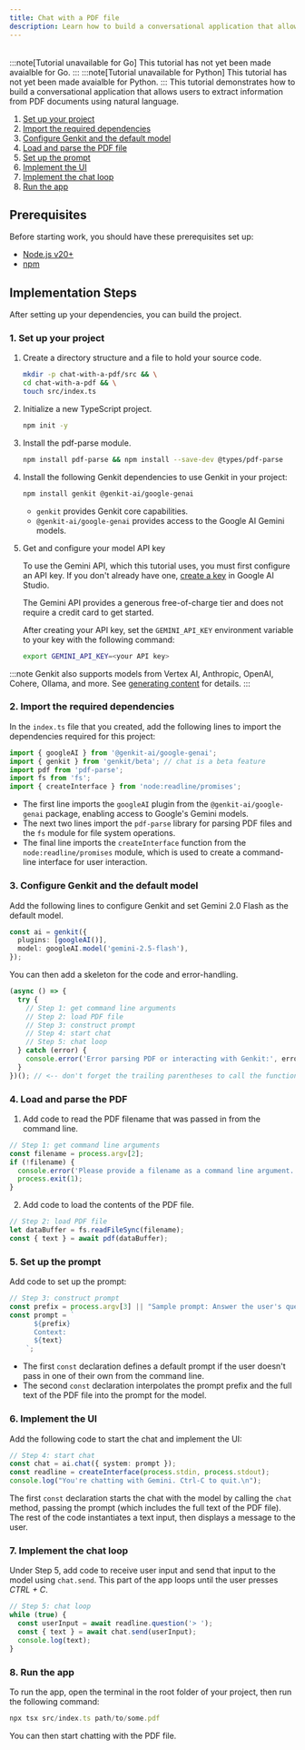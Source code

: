 ```yaml
---
title: Chat with a PDF file
description: Learn how to build a conversational application that allows users to extract information from PDF documents using natural language across JavaScript, Go, and Python.
---
```



<div style="display: flex; justify-content: flex-end; align-items: center; gap: 1rem; margin: 1rem 0 1rem 0;">
  <CopyMarkdownButton />
</div>

<LanguageContent lang="go">
  :::note[Tutorial unavailable for Go]
This tutorial has not yet been made avaialble for Go.
:::
</LanguageContent>

<LanguageContent lang="python">
  :::note[Tutorial unavailable for Python]
This tutorial has not yet been made avaialble for Python.
:::
</LanguageContent>

<LanguageContent lang="js">
This tutorial demonstrates how to build a conversational application that
allows users to extract information from PDF documents using natural language.

1. [Set up your project](#1-set-up-your-project)
2. [Import the required dependencies](#2-import-the-required-dependencies)
3. [Configure Genkit and the default model](#3-configure-genkit-and-the-default-model)
4. [Load and parse the PDF file](#4-load-and-parse-the-pdf)
5. [Set up the prompt](#5-set-up-the-prompt)
6. [Implement the UI](#6-implement-the-ui)
7. [Implement the chat loop](#7-implement-the-chat-loop)
8. [Run the app](#8-run-the-app)

## Prerequisites

Before starting work, you should have these prerequisites set up:

- [Node.js v20+](https://nodejs.org/en/download)
- [npm](https://docs.npmjs.com/downloading-and-installing-node-js-and-npm)

## Implementation Steps

After setting up your dependencies, you can build the project.

### 1. Set up your project

1. Create a directory structure and a file to hold
   your source code.

   ```bash
   mkdir -p chat-with-a-pdf/src && \
   cd chat-with-a-pdf && \
   touch src/index.ts
   ```

2. Initialize a new TypeScript project.

   ```bash
   npm init -y
   ```

3. Install the pdf-parse module.

   ```bash
   npm install pdf-parse && npm install --save-dev @types/pdf-parse
   ```

4. Install the following Genkit dependencies to use Genkit in your project:

   ```bash
   npm install genkit @genkit-ai/google-genai
   ```

   - `genkit` provides Genkit core capabilities.
   - `@genkit-ai/google-genai` provides access to the Google AI Gemini models.

5. Get and configure your model API key

   To use the Gemini API, which this tutorial uses, you must first
   configure an API key. If you don't already have one,
   [create a key](https://makersuite.google.com/app/apikey) in Google AI Studio.

   The Gemini API provides a generous free-of-charge tier and does not require a
   credit card to get started.

   After creating your API key, set the `GEMINI_API_KEY` environment
   variable to your key with the following command:

   ```bash
   export GEMINI_API_KEY=<your API key>
   ```

:::note
Genkit also supports models from Vertex AI, Anthropic, OpenAI, Cohere, Ollama, and more. See [generating content](/docs/models) for details.
:::

### 2. Import the required dependencies

In the `index.ts` file that you created, add the
following lines to import the dependencies required for this project:

```typescript
import { googleAI } from '@genkit-ai/google-genai';
import { genkit } from 'genkit/beta'; // chat is a beta feature
import pdf from 'pdf-parse';
import fs from 'fs';
import { createInterface } from 'node:readline/promises';
```

- The first line imports the `googleAI`
  plugin from the `@genkit-ai/google-genai` package, enabling access to
  Google's Gemini models.
- The next two lines import the `pdf-parse` library for parsing PDF files
  and the `fs` module for file system operations.
- The final line imports the `createInterface` function from the
  `node:readline/promises` module, which is used to create a command-line
  interface for user interaction.

### 3. Configure Genkit and the default model

Add the following lines to configure Genkit and set Gemini 2.0 Flash as the
default model.

```typescript
const ai = genkit({
  plugins: [googleAI()],
  model: googleAI.model('gemini-2.5-flash'),
});
```

You can then add a skeleton for the code and error-handling.

```typescript
(async () => {
  try {
    // Step 1: get command line arguments
    // Step 2: load PDF file
    // Step 3: construct prompt
    // Step 4: start chat
    // Step 5: chat loop
  } catch (error) {
    console.error('Error parsing PDF or interacting with Genkit:', error);
  }
})(); // <-- don't forget the trailing parentheses to call the function!
```

### 4. Load and parse the PDF

1. Add code to read the PDF filename that was passed
   in from the command line.

```typescript
// Step 1: get command line arguments
const filename = process.argv[2];
if (!filename) {
  console.error('Please provide a filename as a command line argument.');
  process.exit(1);
}
```

2. Add code to load the contents of the PDF file.

```typescript
// Step 2: load PDF file
let dataBuffer = fs.readFileSync(filename);
const { text } = await pdf(dataBuffer);
```

### 5. Set up the prompt

Add code to set up the prompt:

```typescript
// Step 3: construct prompt
const prefix = process.argv[3] || "Sample prompt: Answer the user's questions about the contents of this PDF file.";
const prompt = `
      ${prefix}
      Context:
      ${text}
    `;
```

- The first `const` declaration defines a default prompt if the user doesn't
  pass in one of their own from the command line.
- The second `const` declaration interpolates the prompt prefix and the full
  text of the PDF file into the prompt for the model.

### 6. Implement the UI

Add the following code to start the chat and
implement the UI:

```typescript
// Step 4: start chat
const chat = ai.chat({ system: prompt });
const readline = createInterface(process.stdin, process.stdout);
console.log("You're chatting with Gemini. Ctrl-C to quit.\n");
```

The first `const` declaration starts the chat with the model by
calling the `chat` method, passing the prompt (which includes
the full text of the PDF file). The rest of the code instantiates
a text input, then displays a message to the user.

### 7. Implement the chat loop

Under Step 5, add code to receive user input and
send that input to the model using `chat.send`. This part
of the app loops until the user presses _CTRL + C_.

```typescript
// Step 5: chat loop
while (true) {
  const userInput = await readline.question('> ');
  const { text } = await chat.send(userInput);
  console.log(text);
}
```

### 8. Run the app

To run the app, open the terminal in the root
folder of your project, then run the following command:

```typescript
npx tsx src/index.ts path/to/some.pdf
```

You can then start chatting with the PDF file.

</LanguageContent>
